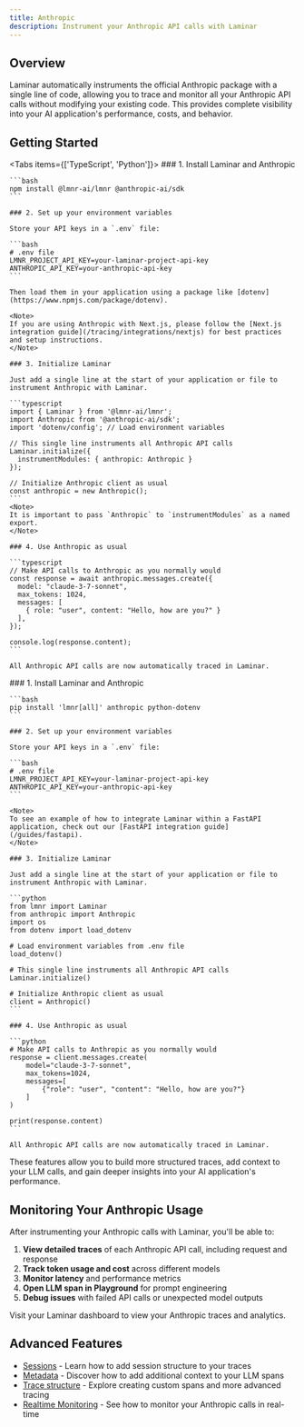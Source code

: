 ```yaml
---
title: Anthropic
description: Instrument your Anthropic API calls with Laminar
---
```


## Overview

Laminar automatically instruments the official Anthropic package with a single line of code, allowing you to trace and monitor all your Anthropic API calls without modifying your existing code. This provides complete visibility into your AI application's performance, costs, and behavior.

## Getting Started

<Tabs items={['TypeScript', 'Python']}>
  <Tab title="TypeScript">
    ### 1. Install Laminar and Anthropic

    ```bash
    npm install @lmnr-ai/lmnr @anthropic-ai/sdk
    ```

    ### 2. Set up your environment variables

    Store your API keys in a `.env` file:

    ```bash
    # .env file
    LMNR_PROJECT_API_KEY=your-laminar-project-api-key
    ANTHROPIC_API_KEY=your-anthropic-api-key
    ```

    Then load them in your application using a package like [dotenv](https://www.npmjs.com/package/dotenv).

    <Note>
    If you are using Anthropic with Next.js, please follow the [Next.js integration guide](/tracing/integrations/nextjs) for best practices and setup instructions.
    </Note>

    ### 3. Initialize Laminar

    Just add a single line at the start of your application or file to instrument Anthropic with Laminar.

    ```typescript
    import { Laminar } from '@lmnr-ai/lmnr';
    import Anthropic from '@anthropic-ai/sdk';
    import 'dotenv/config'; // Load environment variables

    // This single line instruments all Anthropic API calls
    Laminar.initialize({
      instrumentModules: { anthropic: Anthropic }
    });

    // Initialize Anthropic client as usual
    const anthropic = new Anthropic();
    ```
    <Note>
    It is important to pass `Anthropic` to `instrumentModules` as a named export.
    </Note>

    ### 4. Use Anthropic as usual

    ```typescript
    // Make API calls to Anthropic as you normally would
    const response = await anthropic.messages.create({
      model: "claude-3-7-sonnet",
      max_tokens: 1024,
      messages: [
        { role: "user", content: "Hello, how are you?" }
      ],
    });

    console.log(response.content);
    ```

    All Anthropic API calls are now automatically traced in Laminar.
  </Tab>
  <Tab title="Python">
    ### 1. Install Laminar and Anthropic

    ```bash
    pip install 'lmnr[all]' anthropic python-dotenv
    ```

    ### 2. Set up your environment variables

    Store your API keys in a `.env` file:

    ```bash
    # .env file
    LMNR_PROJECT_API_KEY=your-laminar-project-api-key
    ANTHROPIC_API_KEY=your-anthropic-api-key
    ```

    <Note>
    To see an example of how to integrate Laminar within a FastAPI application, check out our [FastAPI integration guide](/guides/fastapi).
    </Note>

    ### 3. Initialize Laminar

    Just add a single line at the start of your application or file to instrument Anthropic with Laminar.

    ```python
    from lmnr import Laminar
    from anthropic import Anthropic
    import os
    from dotenv import load_dotenv

    # Load environment variables from .env file
    load_dotenv()

    # This single line instruments all Anthropic API calls
    Laminar.initialize()

    # Initialize Anthropic client as usual
    client = Anthropic()
    ```

    ### 4. Use Anthropic as usual

    ```python
    # Make API calls to Anthropic as you normally would
    response = client.messages.create(
        model="claude-3-7-sonnet",
        max_tokens=1024,
        messages=[
            {"role": "user", "content": "Hello, how are you?"}
        ]
    )

    print(response.content)
    ```

    All Anthropic API calls are now automatically traced in Laminar.
  </Tab>
</Tabs>

These features allow you to build more structured traces, add context to your LLM calls, and gain deeper insights into your AI application's performance.

## Monitoring Your Anthropic Usage

After instrumenting your Anthropic calls with Laminar, you'll be able to:

1. **View detailed traces** of each Anthropic API call, including request and response
2. **Track token usage and cost** across different models
3. **Monitor latency** and performance metrics
4. **Open LLM span in Playground** for prompt engineering
5. **Debug issues** with failed API calls or unexpected model outputs

Visit your Laminar dashboard to view your Anthropic traces and analytics.

## Advanced Features

- [Sessions](/tracing/manual-instrumentation#sessions) - Learn how to add session structure to your traces
- [Metadata](/tracing/metadata) - Discover how to add additional context to your LLM spans
- [Trace structure](/tracing/structure) - Explore creating custom spans and more advanced tracing
- [Realtime Monitoring](/tracing/realtime) - See how to monitor your Anthropic calls in real-time
